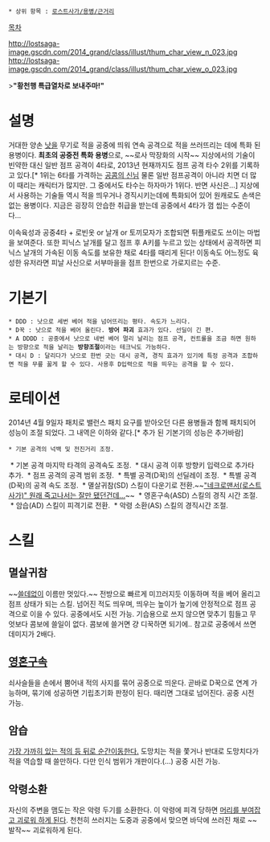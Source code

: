  * 상위 항목 : [[로스트사가/용병/근거리]]

[[목차]]

http://lostsaga-image.gscdn.com/2014_grand/class/illust/thum_char_view_n_023.jpg
http://lostsaga-image.gscdn.com/2014_grand/class/illust/thum_char_view_o_023.jpg

>'''"황천행 특급열차로 보내주마!"'''

= 설명 =
거대한 양손 [[낫]]을 무기로 적을 공중에 띄워 연속 공격으로 적을 쓰러뜨리는 데에 특화 된 용병이다. '''최초의 공중전 특화 용병'''으로, ~~로사 막장화의 시작~~ 지상에서의 기술이 빈약한 대신 일반 점프 공격이 4타로, 2013년 현재까지도 점프 공격 타수 2위를 기록하고 있다.[* 1위는 6타를 가격하는 [[하자마(로스트사가)|공콤의 신님]] 물론 일반 점프공격이 아니라 치면 더 많이 때리는 캐릭터가 많지만. 그 중에서도 타수는 하자마가 1위다. 반면 사신은...] 지상에서 사용하는 기술들 역시 적을 띄우거나 경직시키는데에 특화되어 있어 원캐로도 손색은 없는 용병이다. 지금은 굉장히 안습한 취급을 받는데 공중에서 4타가 껌 씹는 수준이다...

이속육성과 공중4타 + 로빈옷 or 날개 or 토끼모자가 조합되면 튀플캐로도 쓰이는 마법을 보여준다. 또한 피닉스 날개를 달고 점프 후 A키를 누르고 있는 상태에서 공격하면 피닉스 날개의 가속된 이동 속도를 보유한 채로 4타를 때리게 된다! 이동속도 어느정도 육성한 유저라면 피날 사신으로 서부마을을 점프 한번으로 가로지르는 수준.

= 기본기 =
 * DDD : 낫으로 세번 베어 적을 넘어뜨리는 평타. 속도가 느리다.
 * D꾹 : 낫으로 적을 베어 올린다. '''방어 파괴''' 효과가 있다. 선딜이 긴 편.
 * A DDDD : 공중에서 낫으로 네번 베어 멀리 날리는 점프 공격, 컨트롤을 조금 하면 원하는 방향으로 적을 날리는 '''방향조절'''이라는 테크닉도 가능하다.
 * 대시 D : 달리다가 낫으로 한번 긋는 대시 공격, 경직 효과가 있기에 특정 공격과 조합하면 적을 무릎 꿇게 할 수 있다. 사용후 D입력으로 적을 띄우는 공격을 할 수 있다.

= 로테이션 =
2014년 4월 9일자 패치로 밸런스 패치 요구를 받아오던 다른 용병들과 함께 패치되어 성능이 조절 되었다.
그 내역은 이하와 같다.[* 추가 된 기본기의 성능은 추가바람]

 * 기본 공격의 넉백 및 전진거리 조정.
 * 기본 공격 마지막 타격의 공격속도 조정.
 * 대시 공격 이후 방향키 입력으로 추가타 추가.
 * 점프 공격의 공격 범위 조정.
 * 특별 공격(D꾹)의 선딜레이 조정.
 * 특별 공격(D꾹)의 공격 속도 조정.
 * 멸살귀참(SD) 스킬이 다운기로 전환.~~[["네크로맨서(로스트사가)" 원래 죽고나서는 잘만 됐던건데...]]~~
 * 영혼구속(ASD) 스킬의 경직 시간 조절.
 * 암습(AD) 스킬이 피격기로 전환.
 * 악령 소환(AS) 스킬의 경직시간 조절.

= 스킬 =
== 멸살귀참 ==
~~[[쓸데없이 고퀄리티|쓸데없이]] 이름만 멋있다.~~ 전방으로 빠르게 미끄러지듯 이동하며 적을 베어 올리고 점프 상태가 되는 스킬. 넘어진 적도 띄우며, 띄우는 높이가 높기에 안정적으로 점프 공격으로 이을 수 있다. 공중에서도 시전 가능.
기습용으로 쓰지 않으면 맞추기 힘들고 무엇보다 콤보에 쓸일이 없다. 콤보에 쓸거면 걍 디꾹하면 되기에.. 참고로 공중에서 쓰면 데미지가 2배다.

== [[영혼]]구속 ==
쇠사슬들을 손에서 뿜어내 적의 사지를 묶어 공중으로 띄운다. 곧바로 D꾹으로 연계 가능하며, 묶기에 성공하면 기립초기화 판정이 된다. 때리면 그대로 넘어진다. 공중 시전 가능.

== 암습 ==
[[블링크|가장 가까히 있는 적의 등 뒤로 순간이동한다.]] 도망치는 적을 쫓거나 반대로 도망치다가 적을 역습할 때 쓸만하다. 다만 인식 범위가 개판이다.(...) 공중 시전 가능.

== 악령소환 ==
자신의 주변을 맴도는 작은 악령 두기를 소환한다. 이 악령에 피격 당하면 [[두통|머리를 부여잡고 괴로워 하게 된다]]. 천천히 쓰러지는 도중과 공중에서 맞으면 바닥에 쓰러진 채로 ~~발작~~ 괴로워하게 된다.
